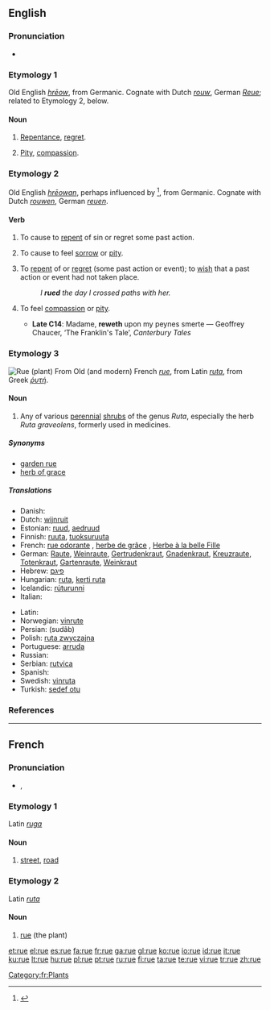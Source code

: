 {{also|rué}}
==English==

===Pronunciation===
* {{IPA|/ru:/}}
*: {{rhymes|uː}}

===Etymology 1===
Old English ''[[hreow|hrēow]]'', from Germanic.  Cognate with Dutch ''[[rouw]]'', German ''[[Reue]]''; related to Etymology 2, below.

====Noun====
{{en-noun|-}}

# {{archaic}} [[repentance|Repentance]], [[regret]].
# {{archaic}} [[pity|Pity]], [[compassion]].

===Etymology 2===
Old English ''[[hreowan|hrēowan]]'', perhaps influenced by {{etyl|non}} {{term|hryggja||to distress, grieve}}<ref>{{R:Online Etymology Dictionary|rue}}</ref>, from Germanic.  Cognate with Dutch ''[[rouwen]]'', German ''[[reuen]]''.

====Verb====
{{en-verb|rues|'''[[ruing]]''' ''or'' '''[[rueing]]'''|rued}}

# {{obsolete}} {{transitive}} To cause to [[repent]] of sin or regret some past action.
# {{obsolete}} {{transitive}} To cause to feel [[sorrow]] or [[pity]].
# {{transitive}} To [[repent]] of or [[regret]] (some past action or event); to [[wish]] that a past action or event had not taken place.
#: ''I '''rued''' the day I crossed paths with her.''
# {{archaic}} {{intransitive}} To feel [[compassion]] or [[pity]].
#* '''Late C14''': Madame, '''reweth''' upon my peynes smerte — Geoffrey Chaucer, ‘The Franklin's Tale’, ''Canterbury Tales''

===Etymology 3===
{{wikipedia}}
[[Image:Ruta chalepensis11.jpg|thumb|Rue (plant)]]
From Old (and modern) French ''[[#French|rue]]'', from Latin ''[[ruta]]'', from Greek ''[[ῥυτή]]''.

====Noun====
{{en-noun}}

# Any of various [[perennial]] [[shrubs]] of the genus ''Ruta'', especially the herb ''Ruta graveolens'', formerly used in medicines.

=====Synonyms=====
* [[garden rue]]
* [[herb of grace]]

=====Translations=====
{{trans-top|any of various perennial shrubs}}
* Danish: {{t-|da|rude}}
* Dutch: [[wijnruit]]
* Estonian: [[ruud]], [[aedruud]]
* Finnish: [[ruuta]], [[tuoksuruuta]]
* French: [[rue odorante]] {{f}}, [[herbe de grâce]] {{f}}, [[Herbe à la belle Fille]] {{f}}
* German: [[Raute]], [[Weinraute]], [[Gertrudenkraut]], [[Gnadenkraut]], [[Kreuzraute]], [[Totenkraut]], [[Gartenraute]], [[Weinkraut]]
* Hebrew: [[פיגם]]
* Hungarian: [[ruta]], [[kerti ruta]]
* Icelandic: [[rúturunni]]
* Italian: {{t-|it|ruta|f}}
{{trans-mid}}
* Latin: {{t-|la|ruta}}
* Norwegian: [[vinrute]]
* Persian: {{fa-Arab|[[سداب]]}} (sudâb)
* Polish: [[ruta zwyczajna]] {{f}}
* Portuguese: [[arruda]] {{f}}
* Russian: {{t|ru|рута|f|tr=rúta|sc=Cyrl}}
* Serbian: [[rutvica]] {{f}}
* Spanish: {{t-|es|ruda|f}}
* Swedish: [[vinruta]]
* Turkish: [[sedef otu]]
{{trans-bottom}}

===References===
<references/>

----

==French==

===Pronunciation===
* {{IPA|/ʁy/|lang=fr}}, {{SAMPA|/Ry/}}

===Etymology 1===
Latin ''[[ruga]]''

====Noun====
{{fr-noun|f}}

# [[street]], [[road]]

===Etymology 2===
Latin ''[[ruta]]''

====Noun====
{{fr-noun|f}}

# [[rue]] (the plant)

[[Category:fr:Plants]]

[[et:rue]]
[[el:rue]]
[[es:rue]]
[[fa:rue]]
[[fr:rue]]
[[ga:rue]]
[[gl:rue]]
[[ko:rue]]
[[io:rue]]
[[id:rue]]
[[it:rue]]
[[ku:rue]]
[[lt:rue]]
[[hu:rue]]
[[pl:rue]]
[[pt:rue]]
[[ru:rue]]
[[fi:rue]]
[[ta:rue]]
[[te:rue]]
[[vi:rue]]
[[tr:rue]]
[[zh:rue]]